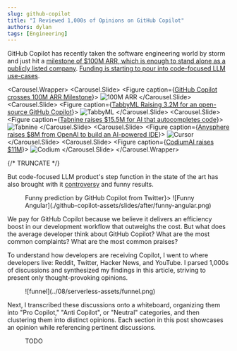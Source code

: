 ```yaml
---
slug: github-copilot
title: "I Reviewed 1,000s of Opinions on GitHub Copilot"
authors: dylan
tags: [Engineering]
---
```



<Head>
  <title>I Reviewed 1,000s of Opinions on GitHub Copilot</title>
  <meta property="og:title" content="I Reviewed 1,000s of Opinions on Github Copilot"/>
</Head>

GitHub Copilot has recently taken the software engineering world by storm and just hit a
[milestone of $100M ARR, which is enough to stand alone as a publicly listed
company](https://twitter.com/swyx/status/1711792178031460618?s=46&t=3D8YW9UxdZo4eiYzLsOALw).
[Funding is starting to pour into code-focused LLM
use-cases](https://tabby.tabbyml.com/blog/2023/10/14/seed-round-release-0-3-0-RAG/).

<Carousel.Wrapper>
  <Carousel.Slide>
      <Figure caption={<a href="https://twitter.com/swyx/status/1711792178031460618?s=46&t=3D8YW9UxdZo4eiYzLsOALw">GitHub Copilot crosses 100M ARR Milestone</a>}>
        ![100M ARR](./github-copilot-assets/slides/after/good-news/100m-arr.png)
      </Figure>
  </Carousel.Slide>
  <Carousel.Slide>
      <Figure caption={<a href="https://tabby.tabbyml.com/blog/2023/10/14/seed-round-release-0-3-0-RAG/">TabbyML Raising 3.2M for an open-source GitHub Copilot</a>}>
        ![TabbyML](./github-copilot-assets/slides/after/good-news/tabby.png)
      </Figure>
  </Carousel.Slide>
  <Carousel.Slide>
      <Figure caption={<a href="https://techcrunch.com/2022/06/15/tabnine-raises-15-5m-for-ai-that-autocompletes-code/?guccounter=1">Tabnine raises $15.5M for AI that autocompletes code</a>}>
        ![Tabnine](./github-copilot-assets/slides/after/good-news/tabnine.png)
      </Figure>
  </Carousel.Slide>
  <Carousel.Slide>
      <Figure caption={<a href="https://techcrunch.com/2023/10/11/anysphere-raises-8m-from-openai-to-build-an-ai-powered-ide/">Anysphere raises $8M from OpenAI to build an AI-powered IDE</a>}>
        ![Cursor](./github-copilot-assets/slides/after/good-news/cursor.png)
      </Figure>
  </Carousel.Slide>
  <Carousel.Slide>
      <Figure caption={<a href="https://www.codium.ai/blog/codiumai-powered-by-testgpt-accounces-beta-and-raised-11m/">CodiumAI raises $11M</a>}>
        ![Codium](./github-copilot-assets/slides/after/good-news/codium.png)
      </Figure>
  </Carousel.Slide>
</Carousel.Wrapper>

{/* TRUNCATE */}

But code-focused LLM product's step function in the state of the art has also
brought with it
[controversy](https://twitter.com/paulinebhyang/status/1711802423474540992) and
funny results.

<Figure caption={<a href="https://x.com/lydiahallie/status/1410321569113649152?s=20">Funny prediction by GitHub Copilot from Twitter</a>}>
  ![Funny Angular](./github-copilot-assets/slides/after/funny-angular.png)
</Figure>

We pay for GitHub Copilot because we believe it delivers an efficiency boost in
our development workflow that outweighs the cost. But what does the average
developer think about GitHub Copilot? What are the most common complaints? What
are the most common praises?


To understand how developers are receiving Copilot, I went to where
developers live: Reddit, Twitter, Hacker News, and YouTube. I parsed 1,000s of
discussions and synthesized my findings in this article, striving to present
only thought-provoking opinions.

<Figure caption='Funnel for gathering through-provoking opinions'>
![funnel](../08/serverless-assets/funnel.png)
</Figure>

Next, I transcribed these discussions onto a whiteboard, organizing them into
"Pro Copilot," "Anti Copilot", or "Neutral" categories, and then clustering them
into distinct opinions. Each section in this post showcases an opinion while
referencing pertinent discussions.

<Figure caption='Whiteboard of opinions'>
TODO
</Figure>
